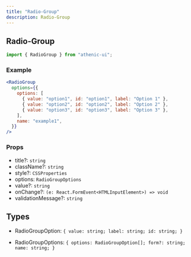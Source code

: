 ```yaml
---
title: "Radio-Group"
description: Radio-Group
---
```


## Radio-Group

```js
import { RadioGroup } from "athenic-ui";
```

### Example

```jsx
<RadioGroup
  options={{
    options: [
      { value: "option1", id: "option1", label: "Option 1" },
      { value: "option2", id: "option2", label: "Option 2" },
      { value: "option3", id: "option3", label: "Option 3" },
    ],
    name: "example1",
  }}
/>
```

### Props

- title?: `string`
- className?: `string`
- style?: `CSSProperties`
- options: `RadioGroupOptions`
- value?: `string`
- onChange?: `(e: React.FormEvent<HTMLInputElement>) => void`
- validationMessage?: `string`

## Types

- RadioGroupOption: `{ value: string; label: string; id: string; }`

- RadioGroupOptions: `{ options: RadioGroupOption[]; form?: string; name: string; }`
